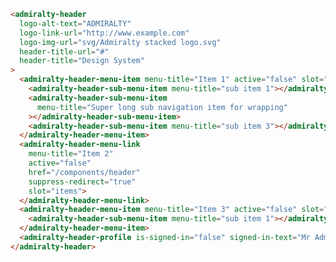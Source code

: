 ```html
<admiralty-header
  logo-alt-text="ADMIRALTY"
  logo-link-url="http://www.example.com"
  logo-img-url="svg/Admiralty stacked logo.svg"
  header-title-url="#"
  header-title="Design System"
>
  <admiralty-header-menu-item menu-title="Item 1" active="false" slot="items">
    <admiralty-header-sub-menu-item menu-title="sub item 1"></admiralty-header-sub-menu-item>
    <admiralty-header-sub-menu-item
      menu-title="Super long sub navigation item for wrapping"
    ></admiralty-header-sub-menu-item>
    <admiralty-header-sub-menu-item menu-title="sub item 3"></admiralty-header-sub-menu-item>
  </admiralty-header-menu-item>
  <admiralty-header-menu-link
    menu-title="Item 2"
    active="false"
    href="/components/header"
    suppress-redirect="true"
    slot="items">
  </admiralty-header-menu-link>
  <admiralty-header-menu-item menu-title="Item 3" active="false" slot="items">
    <admiralty-header-sub-menu-item menu-title="sub item 1"></admiralty-header-sub-menu-item>
  </admiralty-header-menu-item>
  <admiralty-header-profile is-signed-in="false" signed-in-text="Mr Admiral" slot="profile"></admiralty-header-profile>
</admiralty-header>
```

